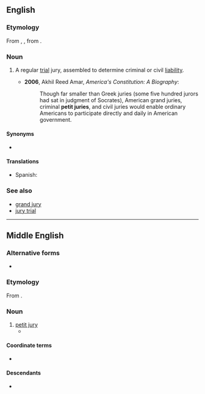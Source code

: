 ==English==
{{wikipedia}}

===Etymology===
From {{inh|en|enm|petite jury}}, {{m|enm|petit jury}}, from {{der|en|xno}}.

===Noun===
{{en-noun}}

# {{lb|en|legal}} A regular [[trial]] jury, assembled to determine criminal or civil [[liability]].
#* '''2006''', Akhil Reed Amar, ''America's Constitution: A Biography'':
#*: Though far smaller than Greek juries (some five hundred jurors had sat in judgment of Socrates), American grand juries, criminal '''petit juries''', and civil juries would enable ordinary Americans to participate directly and daily in American government.

====Synonyms====
* {{l|en|petty jury}}

====Translations====
{{trans-top|regular trial jury, assembled to determine criminal or civil liability}}
* Spanish: {{t|es|jurado de juicio|m}}
{{trans-mid}}
{{trans-bottom}}

===See also===
* [[grand jury]]
* [[jury trial]]

----

==Middle English==

===Alternative forms===
* {{alter|enm|petite jury}}

===Etymology===
From {{bor|enm|xno}}.

===Noun===
{{head|enm|noun}}

# [[#English|petit jury]]
#* {{RQ:Oxford English Dictionary|title=Act, Henry VII|year=1495|section=c. 21|entry2=Jury 2. b. Grand jury|volume2=V|page2=637|column2=1|passage=If it be founden by the graunde Iurie in the same Atteynt that the '''petite Iury''' haven geven a true Verdite, that then the graunde Iurie shall have auctoritie and power to enquire if any of the '''petit Iury''' toke or perceyved any Somme of Money, or other rewarde [etc.].|lang=enm}}

====Coordinate terms====
* {{l|enm|graunde jurie}}

====Descendants====
* {{desc|en|petit jury}}